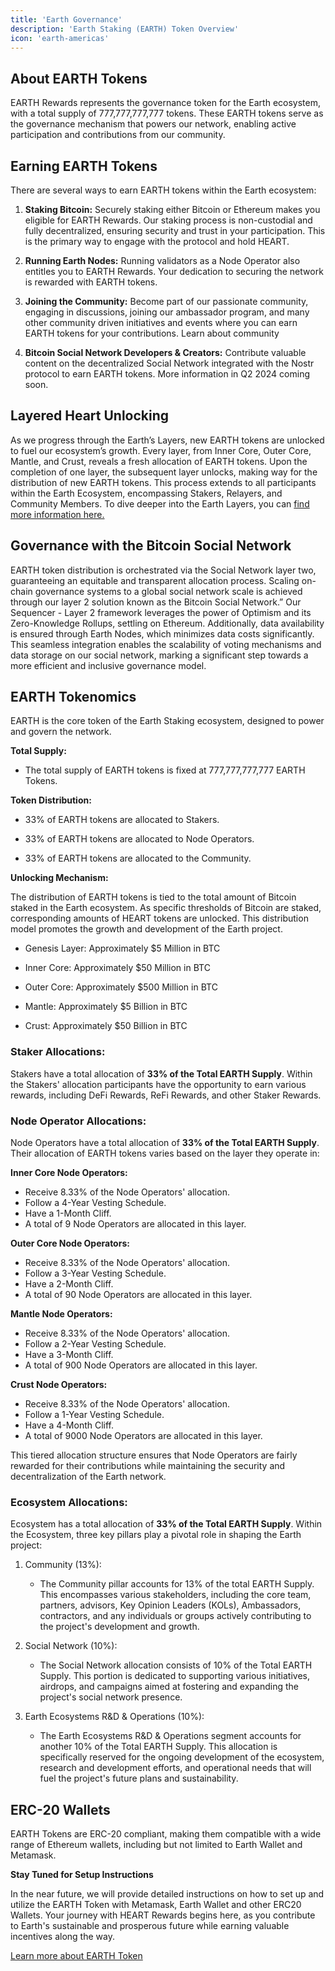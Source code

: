```yaml
---
title: 'Earth Governance'
description: 'Earth Staking (EARTH) Token Overview'
icon: 'earth-americas'
---
```

## About EARTH Tokens

EARTH Rewards represents the governance token for the Earth ecosystem, with a total supply of 777,777,777,777 tokens. These EARTH tokens serve as the governance mechanism that powers our network, enabling active participation and contributions from our community.

## Earning EARTH Tokens
There are several ways to earn EARTH tokens within the Earth ecosystem:

1. **Staking Bitcoin:** Securely staking either Bitcoin or Ethereum makes you eligible for EARTH Rewards. Our staking process is non-custodial and fully decentralized, ensuring security and trust in your participation. This is the primary way to engage with the protocol and hold HEART. 


2. **Running Earth Nodes:** Running validators as a Node Operator also entitles you to EARTH Rewards. Your dedication to securing the network is rewarded with EARTH tokens.  


3. **Joining the Community:** Become part of our passionate community, engaging in discussions, joining our ambassador program, and many other community driven initiatives and events where you can earn EARTH tokens for your contributions. Learn about community


4. **Bitcoin Social Network Developers & Creators:** Contribute valuable content on the decentralized Social Network integrated with the Nostr protocol to earn EARTH tokens. More information in Q2 2024 coming soon. 

## Layered Heart Unlocking

As we progress through the Earth’s Layers, new EARTH tokens are unlocked to fuel our ecosystem’s growth. Every layer, from Inner Core, Outer Core, Mantle, and Crust, reveals a fresh allocation of EARTH tokens. Upon the completion of one layer, the subsequent layer unlocks, making way for the distribution of new EARTH tokens. This process extends to all participants within the Earth Ecosystem, encompassing Stakers, Relayers, and Community Members. To dive deeper into the Earth Layers, you can [find more information here.](/earth-layers)

## Governance with the Bitcoin Social Network

EARTH token distribution is orchestrated via the Social Network layer two, guaranteeing an equitable and transparent allocation process. Scaling on-chain governance systems to a global social network scale is achieved through our layer 2 solution known as the Bitcoin Social Network.” Our Sequencer - Layer 2 framework leverages the power of Optimism and its Zero-Knowledge Rollups, settling on Ethereum. Additionally, data availability is ensured through Earth Nodes, which minimizes data costs significantly. This seamless integration enables the scalability of voting mechanisms and data storage on our social network, marking a significant step towards a more efficient and inclusive governance model.

## EARTH Tokenomics

EARTH is the core token of the Earth Staking ecosystem, designed to power and govern the network.

**Total Supply:**

- The total supply of EARTH tokens is fixed at 777,777,777,777 EARTH Tokens.

**Token Distribution:**

- 33% of EARTH tokens are allocated to Stakers.

- 33% of EARTH tokens are allocated to Node Operators.

- 33% of EARTH tokens are allocated to the Community.

**Unlocking Mechanism:**

The distribution of EARTH tokens is tied to the total amount of Bitcoin staked in the Earth ecosystem. As specific thresholds of Bitcoin are staked, corresponding amounts of HEART tokens are unlocked. This distribution model promotes the growth and development of the Earth project.

- Genesis Layer: Approximately $5 Million in BTC

- Inner Core: Approximately $50 Million in BTC

- Outer Core: Approximately $500 Million in BTC

- Mantle: Approximately $5 Billion in BTC

- Crust: Approximately $50 Billion in BTC

### Staker Allocations:

Stakers have a total allocation of **33% of the Total EARTH Supply**. Within the Stakers' allocation participants have the opportunity to earn various rewards, including DeFi Rewards, ReFi Rewards, and other Staker Rewards.

### Node Operator Allocations:
Node Operators have a total allocation of **33% of the Total EARTH Supply**. Their allocation of EARTH tokens varies based on the layer they operate in:

**Inner Core Node Operators:**
- Receive 8.33% of the Node Operators' allocation.
- Follow a 4-Year Vesting Schedule.
- Have a 1-Month Cliff.
- A total of 9 Node Operators are allocated in this layer.

**Outer Core Node Operators:**
- Receive 8.33% of the Node Operators' allocation.
- Follow a 3-Year Vesting Schedule.
- Have a 2-Month Cliff.
- A total of 90 Node Operators are allocated in this layer.

**Mantle Node Operators:**
- Receive 8.33% of the Node Operators' allocation.
- Follow a 2-Year Vesting Schedule.
- Have a 3-Month Cliff.
- A total of 900 Node Operators are allocated in this layer.

**Crust Node Operators:**
- Receive 8.33% of the Node Operators' allocation.
- Follow a 1-Year Vesting Schedule.
- Have a 4-Month Cliff.
- A total of 9000 Node Operators are allocated in this layer.

This tiered allocation structure ensures that Node Operators are fairly rewarded for their contributions while maintaining the security and decentralization of the Earth network.

### Ecosystem Allocations:

Ecosystem has a total allocation of **33% of the Total EARTH Supply**. Within the Ecosystem, three key pillars play a pivotal role in shaping the Earth project:

1. Community (13%):
    - The Community pillar accounts for 13% of the total EARTH Supply. This encompasses various stakeholders, including the core team, partners, advisors, Key Opinion Leaders (KOLs), Ambassadors, contractors, and any individuals or groups actively contributing to the project's development and growth.

2.  Social Network (10%):
    - The Social Network allocation consists of 10% of the Total EARTH Supply. This portion is dedicated to supporting various initiatives, airdrops, and campaigns aimed at fostering and expanding the project's social network presence.

3. Earth Ecosystems R&D & Operations (10%):

    - The Earth Ecosystems R&D & Operations segment accounts for another 10% of the Total EARTH Supply. This allocation is specifically reserved for the ongoing development of the ecosystem, research and development efforts, and operational needs that will fuel the project's future plans and sustainability.


## ERC-20 Wallets
EARTH Tokens are ERC-20 compliant, making them compatible with a wide range of Ethereum wallets, including but not limited to Earth Wallet and Metamask.

**Stay Tuned for Setup Instructions**

In the near future, we will provide detailed instructions on how to set up and utilize the EARTH Token with Metamask, Earth Wallet and other ERC20 Wallets. Your journey with HEART Rewards begins here, as you contribute to Earth's sustainable and prosperous future while earning valuable incentives along the way.

[Learn more about EARTH Token](TOKENS/earth-token)